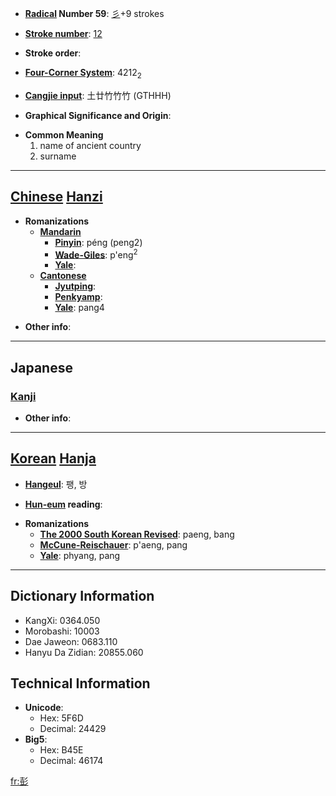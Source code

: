 * '''[[Wiktionary:Chinese radical index| Radical]] Number 59''': [[Wiktionary:Chinese radical index 彡|彡]]+9 strokes

* '''[[Wiktionary:Chinese total strokes index|Stroke number]]''': [[Wiktionary:Chinese total strokes index 12|12]]

* '''Stroke order''': 

* '''[[Wiktionary:Chinese four corner index|Four-Corner System]]''': 4212<sub>2</sub>

* '''[[Wiktionary:Chinese Cangjie index|Cangjie input]]''': 土廿竹竹竹 (GTHHH)

* '''Graphical Significance and Origin''': 

* '''Common Meaning'''
*#name of ancient country
*# surname


----

== [[Chinese]] [[Hanzi]] ==

* '''Romanizations'''
** '''[[Mandarin]]'''
*** '''[[Pinyin]]''': péng (peng2)
*** '''[[Wade-Giles]]''': p'eng<sup>2</sup>
*** '''[[Yale]]''': 
** '''[[Cantonese]]'''
*** '''[[Jyutping]]''':
*** '''[[Penkyamp]]''': 
*** '''[[Yale]]''': pang4

* '''Other info''': 

----

==Japanese==
===[[Kanji]]===
{{kanji|on readings=[[ほう]] (hō)|kun readings=[[ゆく]] (yuku), [[みち]] (michi), [[さかん]] (sakan)}}

* '''Other info''':  

----

== [[Korean]] [[Hanja]] ==

* '''[[Hangeul]]''': 팽, 방

* '''[[Hun-eum]] reading''': 

* '''Romanizations'''
** '''[[The 2000 South Korean Revised Romanization|The 2000 South Korean Revised]]''': paeng, bang
** '''[[McCune-Reischauer]]''': p'aeng, pang
** '''[[Yale]]''': phyang, pang

----

== Dictionary Information ==

* KangXi: 0364.050
* Morobashi: 10003
* Dae Jaweon: 0683.110
* Hanyu Da Zidian: 20855.060

== Technical Information ==

* '''Unicode''':
** Hex: 5F6D
** Decimal: 24429
* '''Big5''':
** Hex: B45E
** Decimal: 46174

[[fr:彭]]